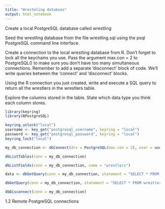 ```yaml
---
title: "Wresteling databses"
output: html_notebook
---
```



Create a local PostgreSQL database called wrestling


Seed the wrestling database from the file wrestling.sql using the psql PostgreSQL command line interface.


Create a connection to the local wrestling database from R.
Don’t forget to lock all the keychains you use.
Pass the argument max.con = 2 to PostgreSQL() to make sure you don’t have too many simultaneous connections. 
Remember to add a separate ‘disconnect’ block of code. We’ll write queries between the ‘connect’ and ‘disconnect’ blocks.


Using the R connection you just created, write and execute a SQL query to return all the wrestlers in the wrestlers table.


Explore the columns stored in the table. State which data type you think each column stores.

```r

library(keyring)
library(RPostgreSQL)

```

```r

keyring_unlock("local")
username <- key_get("postgresql_username", keyring = "local") 
password <- key_get("postgresql_password", keyring = "local")
keyring_lock("local")

```


```r

my_db_connection <- dbConnect(drv = PostgreSQL(max.con = 2), user = username, password = password, dbname = "wrestling", host = "localhost")

```

```r


dbListTables(conn = my_db_connection)

```

```r

dbListFields(conn = my_db_connection, name = "wrestlers")
```

```r

data <- dbGetQuery(conn = my_db_connection, statement = "SELECT * FROM wrestlers")

```




```r

dbGetQuery(conn = my_db_connection, statement = "SELECT * FROM wrestlers = 'name'")


```






```r


dbDisconnect(conn = my_db_connection)
```


1.2 Remote PostgreSQL connections













